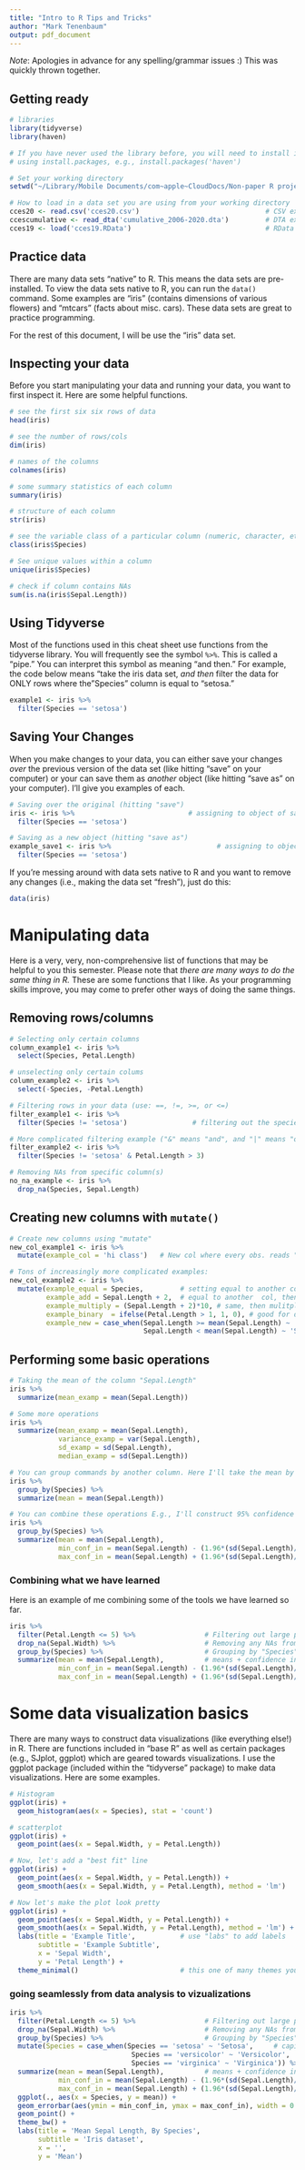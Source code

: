 ```yaml
---
title: "Intro to R Tips and Tricks"
author: "Mark Tenenbaum"
output: pdf_document
---
```


*Note*: Apologies in advance for any spelling/grammar issues :) This was quickly thrown together. 

## Getting ready 
```r
# libraries
library(tidyverse)
library(haven)

# If you have never used the library before, you will need to install it first
# using install.packages, e.g., install.packages('haven')

# Set your working directory
setwd("~/Library/Mobile Documents/com~apple~CloudDocs/Non-paper R projects/CCES 2020")

# How to load in a data set you are using from your working directory
cces20 <- read.csv('cces20.csv')                               # CSV example
ccescumulative <- read_dta('cumulative_2006-2020.dta')         # DTA example
cces19 <- load('cces19.RData')                                 # RData example
```

## Practice data
There are many data sets "native" to R. This means the data sets are pre-installed. To view the data sets native to R, you can run the `data()` command. Some examples are "iris" (contains dimensions of various flowers) and "mtcars" (facts about misc. cars). These data sets are great to practice programming. 

For the rest of this document, I will be use the "iris" data set. 

## Inspecting your data
Before you start manipulating your data and running your data, you want to first inspect it. Here are some helpful functions. 
```r
# see the first six six rows of data
head(iris)

# see the number of rows/cols
dim(iris)

# names of the columns
colnames(iris)

# some summary statistics of each column
summary(iris)

# structure of each column
str(iris)

# see the variable class of a particular column (numeric, character, etc.)
class(iris$Species)

# See unique values within a column
unique(iris$Species)

# check if column contains NAs
sum(is.na(iris$Sepal.Length))
```


## Using Tidyverse
Most of the functions used in this cheat sheet use functions from the tidyverse library. You will frequently see the symbol `%>%`. This is called a "pipe." You can interpret this symbol as meaning "and then." For example, the code below means "take the iris data set, *and then* filter the data for ONLY rows where the "Species" column is equal to "setosa."

```r
example1 <- iris %>%                           
  filter(Species == 'setosa')
```


## Saving Your Changes
When you make changes to your data, you can either save your changes *over* the previous version of the data set (like hitting "save" on your computer) or your can save them as *another* object (like hitting "save as" on your computer). I'll give you examples of each. 
```r
# Saving over the original (hitting "save")
iris <- iris %>%                            # assigning to object of same name
  filter(Species == 'setosa')

# Saving as a new object (hitting "save as")
example_save1 <- iris %>%                          # assigning to object of diff. name
  filter(Species == 'setosa')
```

If you're messing around with data sets native to R and you want to remove any changes (i.e., making the data set "fresh"), just do this: 
```r
data(iris)
```


# Manipulating data
Here is a very, very, non-comprehensive list of functions that may be helpful to you this semester. Please note that *there are many ways to do the same thing in R.* These are some functions that I like. As your programming skills improve, you may come to prefer other ways of doing the same things. 

## Removing rows/columns
```r
# Selecting only certain columns
column_example1 <- iris %>% 
  select(Species, Petal.Length)

# unselecting only certain colums
column_example2 <- iris %>% 
  select(-Species, -Petal.Length)

# Filtering rows in your data (use: ==, !=, >=, or <=)
filter_example1 <- iris %>% 
  filter(Species != 'setosa')                # filtering out the species setosa

# More complicated filtering example ("&" means "and", and "|" means "or')
filter_example2 <- iris %>% 
  filter(Species != 'setosa' & Petal.Length > 3)

# Removing NAs from specific column(s)
no_na_example <- iris %>% 
  drop_na(Species, Sepal.Length)
```

## Creating new columns with `mutate()`
```r
# Create new columns using "mutate"
new_col_example1 <- iris %>% 
  mutate(example_col = 'hi class')   # New col where every obs. reads "hi class"

# Tons of increasingly more complicated examples:
new_col_example2 <- iris %>% 
  mutate(example_equal = Species,         # setting equal to another column
         example_add = Sepal.Length + 2,  # equal to another  col, then adding 2
         example_multiply = (Sepal.Length + 2)*10, # same, then mulitply by 10
         example_binary  = ifelse(Petal.Length > 1, 1, 0), # good for dummy vars
         example_new = case_when(Sepal.Length >= mean(Sepal.Length) ~ 'Large',
                                 Sepal.Length < mean(Sepal.Length) ~ 'Small'))
```

## Performing some basic operations
```r
# Taking the mean of the column "Sepal.Length"
iris %>% 
  summarize(mean_examp = mean(Sepal.Length))

# Some more operations
iris %>% 
  summarize(mean_examp = mean(Sepal.Length),
            variance_examp = var(Sepal.Length),
            sd_examp = sd(Sepal.Length),
            median_examp = sd(Sepal.Length))

# You can group commands by another column. Here I'll take the mean by species
iris %>% 
  group_by(Species) %>% 
  summarize(mean = mean(Sepal.Length))

# You can combine these operations E.g., I'll construct 95% confidence intervals 
iris %>% 
  group_by(Species) %>% 
  summarize(mean = mean(Sepal.Length),
            min_conf_in = mean(Sepal.Length) - (1.96*(sd(Sepal.Length)/(sqrt(length(Sepal.Length))))),
            max_conf_in = mean(Sepal.Length) + (1.96*(sd(Sepal.Length)/(sqrt(length(Sepal.Length))))))

```


### Combining what we have learned
Here is an example of me combining some of the tools we have learned so far. 
```r
iris %>% 
  filter(Petal.Length <= 5) %>%                 # Filtering out large petals
  drop_na(Sepal.Width) %>%                      # Removing any NAs from this col
  group_by(Species) %>%                         # Grouping by "Species"
  summarize(mean = mean(Sepal.Length),          # means + confidence intervals
            min_conf_in = mean(Sepal.Length) - (1.96*(sd(Sepal.Length)/(sqrt(length(Sepal.Length))))),
            max_conf_in = mean(Sepal.Length) + (1.96*(sd(Sepal.Length)/(sqrt(length(Sepal.Length))))))
```

# Some data visualization basics
There are many ways to construct data visualizations (like everything else!) in R. There are functions included in "base R" as well as certain packages (e.g., SJplot, ggplot) which are geared towards visualizations. I use the ggplot package (included within the "tidyverse" package) to make data visualizations. Here are some examples. 

```r
# Histogram
ggplot(iris) + 
  geom_histogram(aes(x = Species), stat = 'count')

# scatterplot
ggplot(iris) +
  geom_point(aes(x = Sepal.Width, y = Petal.Length))

# Now, let's add a "best fit" line
ggplot(iris) +
  geom_point(aes(x = Sepal.Width, y = Petal.Length)) +
  geom_smooth(aes(x = Sepal.Width, y = Petal.Length), method = 'lm')

# Now let's make the plot look pretty
ggplot(iris) +
  geom_point(aes(x = Sepal.Width, y = Petal.Length)) +
  geom_smooth(aes(x = Sepal.Width, y = Petal.Length), method = 'lm') +
  labs(title = 'Example Title',           # use "labs" to add labels
       subtitle = 'Example Subtitle',
       x = 'Sepal Width', 
       y = 'Petal Length') +
  theme_minimal()                         # this one of many themes you can add 
```

### going seamlessly from data analysis to vizualizations
```r
iris %>% 
  filter(Petal.Length <= 5) %>%                 # Filtering out large petals
  drop_na(Sepal.Width) %>%                      # Removing any NAs from this col
  group_by(Species) %>%                         # Grouping by "Species"
  mutate(Species = case_when(Species == 'setosa' ~ 'Setosa',     # capitalizing
                              Species == 'versicolor' ~ 'Versicolor',
                              Species == 'virginica' ~ 'Virginica')) %>% 
  summarize(mean = mean(Sepal.Length),          # means + confidence intervals
            min_conf_in = mean(Sepal.Length) - (1.96*(sd(Sepal.Length)/(sqrt(length(Sepal.Length))))),
            max_conf_in = mean(Sepal.Length) + (1.96*(sd(Sepal.Length)/(sqrt(length(Sepal.Length)))))) %>% 
  ggplot(., aes(x = Species, y = mean)) +
  geom_errorbar(aes(ymin = min_conf_in, ymax = max_conf_in), width = 0.1) +
  geom_point() + 
  theme_bw() +
  labs(title = 'Mean Sepal Length, By Species',
       subtitle = 'Iris dataset',
       x = '', 
       y = 'Mean')
```

